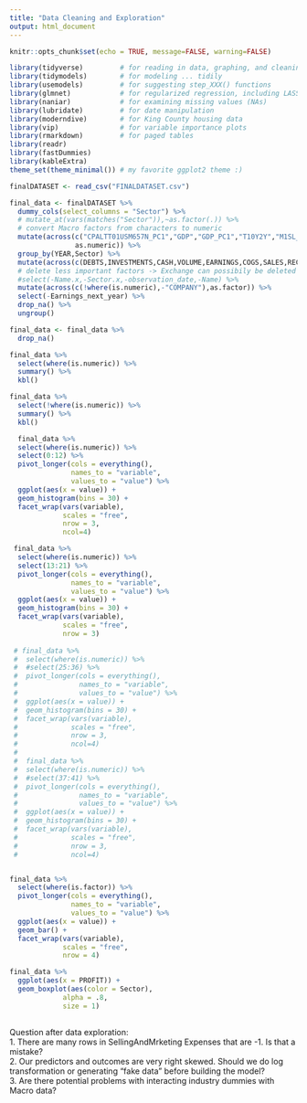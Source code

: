 ```yaml
---
title: "Data Cleaning and Exploration"
output: html_document
---
```

```r
knitr::opts_chunk$set(echo = TRUE, message=FALSE, warning=FALSE)
```

```r
library(tidyverse)         # for reading in data, graphing, and cleaning
library(tidymodels)        # for modeling ... tidily
library(usemodels)         # for suggesting step_XXX() functions
library(glmnet)            # for regularized regression, including LASSO
library(naniar)            # for examining missing values (NAs)
library(lubridate)         # for date manipulation
library(moderndive)        # for King County housing data
library(vip)               # for variable importance plots
library(rmarkdown)         # for paged tables
library(readr)
library(fastDummies)
library(kableExtra)
theme_set(theme_minimal()) # my favorite ggplot2 theme :)
```



```r
finalDATASET <- read_csv("FINALDATASET.csv")
```

```r
final_data <- finalDATASET %>% 
  dummy_cols(select_columns = "Sector") %>% 
  # mutate_at(vars(matches("Sector")),~as.factor(.)) %>% 
  # convert Macro factors from characters to numeric
  mutate(across(c("CPALTT01USM657N_PC1","GDP","GDP_PC1","T10Y2Y","M1SL_PC1","M1SL"),
                as.numeric)) %>% 
  group_by(YEAR,Sector) %>% 
  mutate(across(c(DEBTS,INVESTMENTS,CASH,VOLUME,EARNINGS,COGS,SALES,RECEIVABLE,INVENTORY),~replace(.,.==0,mean(.)))) %>% 
  # delete less important factors -> Exchange can possibily be deleted
  #select(-Name.x,-Sector.x,-observation_date,-Name) %>% 
  mutate(across(c(!where(is.numeric),-"COMPANY"),as.factor)) %>% 
  select(-Earnings_next_year) %>% 
  drop_na() %>% 
  ungroup()

```


```r
final_data <- final_data %>% 
  drop_na()
```



```r
final_data %>% 
  select(where(is.numeric)) %>% 
  summary() %>% 
  kbl()

final_data %>% 
  select(!where(is.numeric)) %>% 
  summary() %>% 
  kbl()
```

```r

  final_data %>% 
  select(where(is.numeric)) %>% 
  select(0:12) %>% 
  pivot_longer(cols = everything(),
               names_to = "variable", 
               values_to = "value") %>% 
  ggplot(aes(x = value)) +
  geom_histogram(bins = 30) +
  facet_wrap(vars(variable), 
             scales = "free",
             nrow = 3,
             ncol=4)

 final_data %>% 
  select(where(is.numeric)) %>% 
  select(13:21) %>% 
  pivot_longer(cols = everything(),
               names_to = "variable", 
               values_to = "value") %>% 
  ggplot(aes(x = value)) +
  geom_histogram(bins = 30) +
  facet_wrap(vars(variable), 
             scales = "free",
             nrow = 3)
 
 # final_data %>% 
 #  select(where(is.numeric)) %>% 
 #  #select(25:36) %>% 
 #  pivot_longer(cols = everything(),
 #               names_to = "variable", 
 #               values_to = "value") %>% 
 #  ggplot(aes(x = value)) +
 #  geom_histogram(bins = 30) +
 #  facet_wrap(vars(variable), 
 #             scales = "free",
 #             nrow = 3,
 #             ncol=4)
 # 
 #  final_data %>% 
 #  select(where(is.numeric)) %>% 
 #  #select(37:41) %>% 
 #  pivot_longer(cols = everything(),
 #               names_to = "variable", 
 #               values_to = "value") %>% 
 #  ggplot(aes(x = value)) +
 #  geom_histogram(bins = 30) +
 #  facet_wrap(vars(variable), 
 #             scales = "free",
 #             nrow = 3,
 #             ncol=4)



```
```r
final_data %>% 
  select(where(is.factor)) %>% 
  pivot_longer(cols = everything(),
               names_to = "variable", 
               values_to = "value") %>% 
  ggplot(aes(x = value)) +
  geom_bar() +
  facet_wrap(vars(variable), 
             scales = "free", 
             nrow = 4)
```
```r
final_data %>%
  ggplot(aes(x = PROFIT)) +
  geom_boxplot(aes(color = Sector),
             alpha = .8,
             size = 1)
  
```

Question after data exploration:   
1. There are many rows in SellingAndMrketing Expenses that are -1. Is that a mistake?   
2. Our predictors and outcomes are very right skewed. Should we do log transformation or generating "fake data" before building the model?   
3. Are there potential problems with interacting industry dummies with Macro data?   